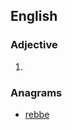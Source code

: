 ==English==

===Adjective===
{{head|en|adjective comparative form}}

# {{en-comparative of|ebb}}

===Anagrams===
* [[rebbe#English|rebbe]]